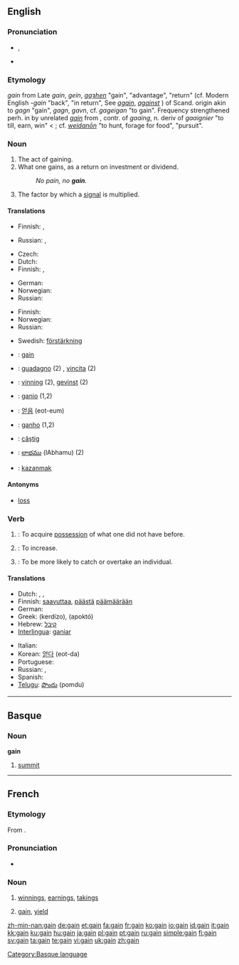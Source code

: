 ==English==

===Pronunciation===
* {{IPA|/geɪn/}}, {{SAMPA|/geIn/}}
* {{audio|en-us-gain.ogg|Audio (US)}}
*: {{rhymes|eɪn}}

===Etymology===
{{etyl|enm}} ''gain'' from Late {{etyl|ang}} ''gain'', ''gein'', ''[[gaȝhen]]'' "gain", "advantage", "return" (cf. Modern English ''-gain'' "back", "in return", See ''[[again]]'', ''[[against]]'' ) of Scand. origin akin to {{etyl|isl|-}} ''gagn'' "gain", {{etyl|swe|-}} ''gagn'', {{etyl|dan|-}} ''gavn'', cf. {{etyl|got|-}} ''gageigan'' "to gain". Frequency strengthened perh. in {{etyl|enm|-}} by unrelated {{etyl|fr|-}} ''[[gain]]'' from {{etyl|frm|-}}, contr. of {{etyl|fro}} ''gaaing'', n. deriv of ''gaaignier'' "to till, earn, win" < {{etyl|gem}}; cf. {{etyl|goh}} ''[[weidanōn]]'' "to hunt, forage for food", {{etyl|ang|-}} ''{{term|waþ|wāþ|lang=ang}}'' "pursuit".

===Noun===
{{en-noun}}

# The act of gaining.
# What one gains, as a return on investment or dividend.
#: ''No pain, no '''gain'''.''
# {{electronics}} The factor by which a [[signal]] is multiplied.

====Translations====
{{trans-top|act of gaining}}
* Finnish: {{t-|fi|voittaminen}}, {{t+|fi|voitto}}
{{trans-mid}}
* Russian: {{t|ru|получение|n|tr=polučénije|sc=Cyrl}}, {{t|ru|приобретение|n|tr=priobreténije|sc=Cyrl}}
{{trans-bottom}}

{{trans-top|what one gains (profit)}}
* Czech: {{t-|cs|zisk|m}}
* Dutch: {{t+|nl|winst|f}}
* Finnish: {{t+|fi|voitto}}, {{t+|fi|hyöty}}
{{trans-mid}}
* German: {{t+|de|Gewinn|m}}
* Norwegian: {{t|no|utbytte|n}}
* Russian: {{t|ru|прибыль|f|tr=príbyl'|sc=Cyrl}}
{{trans-bottom}}

{{trans-top|factor by which signal is multiplied}}
* Finnish: {{t-|fi|vahvistus}}
* Norwegian: {{t|no|forsterkning|m+f}}
* Russian: {{t|ru|усиление|n|tr=usilénije|sc=Cyrl}}
{{trans-mid}}
* Swedish: [[förstärkning]]
{{trans-bottom}}

{{checktrans-top}}
<!--added {{ttbc}}s here.-->
* {{ttbc|French}}: [[gain]] {{m}}
* {{ttbc|Italian}}: [[guadagno]] (2) {{m}}, [[vincita]] {{f}} (2)
* {{ttbc|Norwegian}}: [[vinning]] {{m}} (2), [[gevinst]] {{m}} (2)
* {{ttbc|Interlingua}}: [[ganio]] (1,2)
* {{ttbc|Korean}}: [[얻음]] (eot-eum)
* {{ttbc|Portuguese}}: [[ganho]] {{m}} (1,2)
* {{ttbc|Romanian}}: [[câştig]] {{n}}
* {{ttbc|Telugu}}: [[లాభము]] (lAbhamu) (2)
* {{ttbc|Turkish}}: [[kazanmak]]
{{checktrans-bottom}}

====Antonyms====
* [[loss]]

===Verb===
{{en-verb}}

# {{transitive}}: To acquire [[possession]] of what one did not have before.
# {{transitive}}: To increase.
# {{transitive}}: To be more likely to catch or overtake an individual.

====Translations====
{{trans-top| acquire }}
* Dutch: {{t+|nl|verkrijgen}}, {{t+|nl|winnen}}, {{t+|nl|bekomen}}
* Finnish: [[saavuttaa]], [[päästä]] [[päämäärä]]än
* German: {{t+|de|gewinnen}}
* Greek: {{t+|el|κερδίζω|sc=Grek}} (kerdízo), {{t+|el|αποκτώ|sc=Grek}} (apoktó)
* Hebrew: [[קיבל]]
* [[Interlingua]]: [[ganiar]]
{{trans-mid}}
* Italian: {{t+|it|guadagnare}}
* Korean: [[얻다]] (eot-da)
* Portuguese: {{t+|pt|ganhar}}
* Russian: {{t|ru|получать|tr=polučát'|sc=Cyrl}}, {{t|ru|приобретать|tr=priobretát'|sc=Cyrl}}
* Spanish: {{t+|es|ganar}}
* [[Telugu]]: [[పొందు]] (pomdu)
{{trans-bottom}}

----

==Basque==

===Noun===
'''gain'''

# [[summit]]

[[Category:Basque language]]

----

==French==
===Etymology===
From {{term|gagner}}.

===Pronunciation===
*{{IPA|/ɡɛ̃/|lang=fr}}

===Noun===
{{fr-noun|m}}

# {{context|usually in plural}} [[winnings]], [[earnings]], [[takings]]
# {{finance|lang=fr}} [[#English|gain]], [[yield]]

[[zh-min-nan:gain]]
[[de:gain]]
[[et:gain]]
[[fa:gain]]
[[fr:gain]]
[[ko:gain]]
[[io:gain]]
[[id:gain]]
[[it:gain]]
[[kk:gain]]
[[ku:gain]]
[[hu:gain]]
[[ja:gain]]
[[pl:gain]]
[[pt:gain]]
[[ru:gain]]
[[simple:gain]]
[[fi:gain]]
[[sv:gain]]
[[ta:gain]]
[[te:gain]]
[[vi:gain]]
[[uk:gain]]
[[zh:gain]]